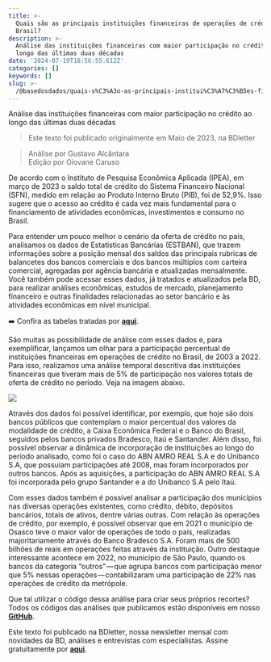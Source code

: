 ```yaml
---
title: >-
  Quais são as principais instituições financeiras de operações de crédito no
  Brasil?
description: >-
  Análise das instituições financeiras com maior participação no crédito ao
  longo das últimas duas décadas
date: '2024-07-19T18:56:55.612Z'
categories: []
keywords: []
slug: >-
  /@basedosdados/quais-s%C3%A3o-as-principais-institui%C3%A7%C3%B5es-financeiras-de-opera%C3%A7%C3%B5es-de-cr%C3%A9dito-no-brasil-87b1a9eba3a5
---
```

Análise das instituições financeiras com maior participação no crédito ao longo das últimas duas décadas

> Este texto foi publicado originalmente em Maio de 2023, na BDletter

> Análise por Gustavo Alcântara\
> Edição por Giovane Caruso

De acordo com o Instituto de Pesquisa Econômica Aplicada (IPEA), em março de 2023 o saldo total de crédito do Sistema Financeiro Nacional (SFN), medido em relação ao Produto Interno Bruto (PIB), foi de 52,9%. Isso sugere que o acesso ao crédito é cada vez mais fundamental para o financiamento de atividades econômicas, investimentos e consumo no Brasil.

Para entender um pouco melhor o cenário da oferta de crédito no país, analisamos os dados de Estatísticas Bancárias (ESTBAN), que trazem informações sobre a posição mensal dos saldos das principais rubricas de balancetes dos bancos comerciais e dos bancos múltiplos com carteira comercial, agregadas por agência bancária e atualizadas mensalmente. Você também pode acessar esses dados, já tratados e atualizados pela BD, para realizar análises econômicas, estudos de mercado, planejamento financeiro e outras finalidades relacionadas ao setor bancário e às atividades econômicas em nível municipal.

➡️ Confira as tabelas tratadas por [**aqui**](https://basedosdados.org/dataset/84bb75ae-5955-4bbe-8bb6-2d644cae0cee?table=14906976-ff12-4210-b08c-45a1c843a76a\&utm_source=hs_email\&utm_medium=email&_hsenc=p2ANqtz-_Udh3EGybbntvGC11O0NT7EgtTPdnM7prWJqrHfxEXFSPJIEZYLigOJI-Ky9bst35yBmAl).

São muitas as possibilidade de análise com esses dados e, para exemplificar, lançamos um olhar para a participação percentual de instituições financeiras em operações de crédito no Brasil, de 2003 a 2022. Para isso, realizamos uma análise temporal descritiva das instituições financeiras que tiveram mais de 5% de participação nos valores totais de oferta de crédito no período. Veja na imagem abaixo.

![](https://storage.googleapis.com/basedosdados-website/blog/quais-sao-as-principais-instituicoes-financeiras-de-operacoes-de-credito-no-brasil/image_0.png)

Através dos dados foi possível identificar, por exemplo, que hoje são dois bancos públicos que contemplam o maior percentual dos valores da modalidade de crédito, a Caixa Econômica Federal e o Banco do Brasil, seguidos pelos bancos privados Bradesco, Itaú e Santander. Além disso, foi possível observar a dinâmica de incorporação de instituições ao longo do período analisado, como foi o caso do ABN AMRO REAL S.A e do Unibanco S.A, que possuíam participações até 2008, mas foram incorporados por outros bancos. Após as aquisições, a participação do ABN AMRO REAL S.A foi incorporada pelo grupo Santander e a do Unibanco S.A pelo Itaú.

Com esses dados também é possível analisar a participação dos municípios nas diversas operações existentes, como crédito, débito, depósitos bancários, totais de ativos, dentre várias outras. Com relação às operações de crédito, por exemplo, é possível observar que em 2021 o município de Osasco teve o maior valor de operações de todo o país, realizadas majoritariamente através do Banco Bradesco S.A. Foram mais de 500 bilhões de reais em operações feitas através da instituição. Outro destaque interessante acontece em 2022, no município de São Paulo, quando os bancos da categoria “outros” — que agrupa bancos com participação menor que 5% nessas operações — contabilizaram uma participação de 22% nas operações de crédito da metrópole.

Que tal utilizar o código dessa análise para criar seus próprios recortes? Todos os códigos das análises que publicamos estão disponíveis em nosso [**GitHub**](https://github.com/basedosdados/analises/blob/main/redes_sociais/br_estban_agencia_20230517.py?utm_source=hs_email\&utm_medium=email&_hsenc=p2ANqtz-_Udh3EGybbntvGC11O0NT7EgtTPdnM7prWJqrHfxEXFSPJIEZYLigOJI-Ky9bst35yBmAl).

Este texto foi publicado na BDletter, nossa newsletter mensal com novidades da BD, análises e entrevistas com especialistas. Assine gratuitamente por [**aqui**](https://info.basedosdados.org/newsletter).
